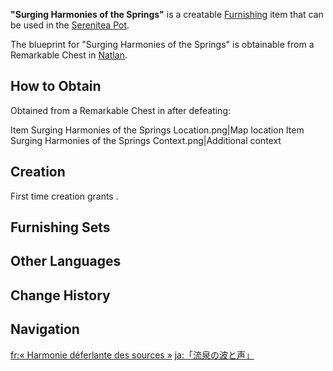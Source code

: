 {{Furnishing Infobox
|id             = 374216
|image          = Item "Surging Harmonies of the Springs".png
|category       = Outdoor Furnishing
|subcategory    = Seating
|quality        = 3
|adeptal_energy = 60
|load           = 35
|reduced_load   = 24
|description    = A temporary resting bench crafted from the commonly used "White Chestnut Oak Wood," found around [[Colomche Plaza]] in the [["People of the Springs"|"People of the Springs."]]<br>It is said that the bench's name derives from its unique seating experience &mdash; sitting on this bench while enjoying performances, the melodious music of Colomche Plaza is echoed by the flowing water, creating a harmonious effect akin to a new layer of "harmony" added to the melody.
|mention        = <!--Character 1;Character2 -->
|interaction    = Seat
|blueprint      = Remarkable Chest
}}
'''"Surging Harmonies of the Springs"''' is a creatable [[Furnishing]] item that can be used in the [[Serenitea Pot]].

The blueprint for "Surging Harmonies of the Springs" is obtainable from a Remarkable Chest in [[Natlan]].

==How to Obtain==
Obtained from a Remarkable Chest in {{Location|Sulfurous Veins}} after defeating: {{Enemy List|Forged Sand Interrogator; Forged Sand Javelineer; Forged Sand Shieldbreaker; Tepetlisaurus}}
<gallery>
Item Surging Harmonies of the Springs Location.png|Map location
Item Surging Harmonies of the Springs Context.png|Additional context
</gallery>

==Creation==
First time creation grants {{Item|Trust|24|x=60}}.
{{Recipe
|type = Creation
|time = 14h
|White Chestnut Oak Wood = 8
|sort = White Chestnut Oak Wood
}}

==Furnishing Sets==
{{Craft Usage}}

==Other Languages==
{{Other Languages
|en       = "Surging Harmonies of the Springs"
|zhs      = 「流泉的涌浪和声」
|zhs_rm   = 
|zht      = 「流泉的湧浪和聲」
|zht_rm   = 
|zh_tl    = 
|ja       = 「流泉の波と声」
|ja_rm    = 
|ja_tl    = 
|ko       = 「샘물의 파도 소리」
|ko_tl    = 
|es       = Ecos de los Manantiales
|es_tl    = Echoes of the Springs
|fr       = « Harmonie déferlante des sources »
|fr_tl    = "Surging Harmony of the Springs"
|ru       = Гармония источников
|ru_tl    = 
|th       = "เสียงเกลียวคลื่นของวารี"
|th_rm    = 
|th_tl    = 
|vi       = Hòa Âm Dâng Trào Của Dòng Suối
|vi_tl    = 
|de       = „Harmonie der Wellen und Quellen“
|de_tl    = "Harmony of Waves and Springs"
|id       = Nyanyian Gelombang Mata Air
|id_tl    = The Song of the Wave of Springs
|pt       = "Harmonias Crescentes das Fontes Termais"
|pt_tl    = 
|tr       = "Kaplıcanın Ahenkli Sesleri"
|tr_tl    = 
|it       = Armonie crescenti delle sorgenti
|it_tl    = 
}}

==Change History==
{{Change History|5.0}}

==Navigation==
{{Furnishing Navbox|exterior}}

[[fr:« Harmonie déferlante des sources »]]
[[ja:「流泉の波と声」]]